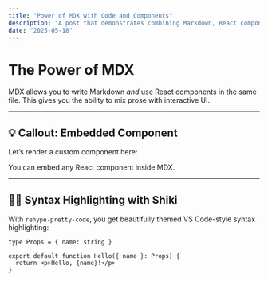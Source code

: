 ```yaml
---
title: "Power of MDX with Code and Components"
description: "A post that demonstrates combining Markdown, React components, and syntax-highlighted code in one file."
date: "2025-05-18"
---
```


# The Power of MDX

MDX allows you to write Markdown _and_ use React components in the same file. This gives you the ability to mix prose with interactive UI.

---

## 💡 Callout: Embedded Component

Let’s render a custom component here:

<Callout type="info" title="MDX + React FTW">
  You can embed any React component inside MDX.
</Callout>

---

## 🧑‍💻 Syntax Highlighting with Shiki

With `rehype-pretty-code`, you get beautifully themed VS Code-style syntax highlighting:

```tsx {title="Hello.tsx" highlight=2}
type Props = { name: string }

export default function Hello({ name }: Props) {
  return <p>Hello, {name}!</p>
}